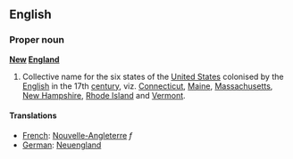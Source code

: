 ==English==

===Proper noun===
'''[[New]] [[England]]'''
# Collective name for the six states of the [[United States]] colonised by the [[English]] in the 17th [[century]], viz. [[Connecticut]], [[Maine]], [[Massachusetts]], [[New Hampshire]], [[Rhode Island]] and [[Vermont]].

====Translations====

*[[French]]: [[Nouvelle-Angleterre]] ''f''
*[[German]]: [[Neuengland]]